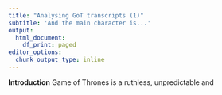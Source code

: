 ```yaml
---
title: "Analysing GoT transcripts (1)"
subtitle: 'And the main character is...'
output:
  html_document:
    df_print: paged
editor_options:
  chunk_output_type: inline
---
```


**Introduction**
Game of Thrones is a ruthless, unpredictable and 




```r

```


